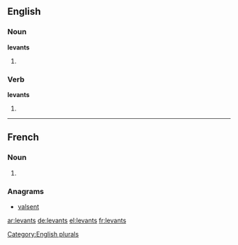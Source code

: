 ==English==

===Noun===
'''levants'''

# {{plural of|levant}}

===Verb===
'''levants'''

# {{third-person singular of|levant}}

[[Category:English plurals]]

----

==French==

===Noun===
{{head|fr|plural}} {{m-p}}

# {{plural of|levant|lang=fr}}

===Anagrams===
* [[valsent#French|valsent]]

[[ar:levants]]
[[de:levants]]
[[el:levants]]
[[fr:levants]]